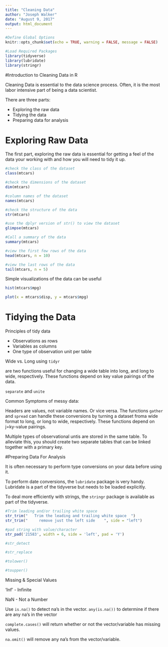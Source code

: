```yaml
---
title: "Cleaning Data"
author: "Joseph Walker"
date: "August 9, 2017"
output: html_document
---
```


```r
#Define Global Options
knitr::opts_chunk$set(echo = TRUE, warning = FALSE, message = FALSE)

#Load Required Packages
library(tidyverse)
library(lubridate)
library(stringr)
```
#Introduction to Cleaning Data in R

Cleaning Data is essential to the data science process. Often, it is the most labor intensive part of being a data scientist.

There are three parts:

* Exploring the raw data
* Tidying the data
* Preparing data for analysis

# Exploring Raw Data
The first part, exploring the raw data is essential for getting a feel of the data your working with and how you will need to tidy it up.

```r
#check the class of the dataset
class(mtcars)

#check the dimensions of the dataset
dim(mtcars)

#column names of the dataset
names(mtcars)

#check the structure of the data
str(mtcars)

#use the dplyr version of str() to view the dataset
glimpse(mtcars)

#Call a summary of the data
summary(mtcars)

#view the first few rows of the data
head(mtcars, n = 10)

#view the last rows of the data
tail(mtcars, n = 5)
```

Simple visualizations of the data can be useful

```r
hist(mtcars$mpg)

plot(x = mtcars$disp, y = mtcars$mpg)
```

# Tidying the Data
Principles of tidy data

* Observations as rows 
* Variables as columns 
* One type of observation unit per table 

Wide vs. Long using `tidyr`

 are two functions useful for changing a wide table into long, and long to wide, respectively. These functions depend on key value pairings of the data.

`separate` and `unite`


Common Symptoms of messy data:

Headers are values, not variable names. Or vice versa. The functions `gather` and `spread` can handle these conversions by turning a dataset froma wide format to long, or long to wide, respectively. These functions depend on j=ky-value pairings. 

Multiple types of observational untis are stored in the same table. To alleviate this, you should create two separate tables that can be linked together with a primary key.

#Preparing Data For Analysis

It is often necessary to perform type conversions on your data before using it. 

To perform date conversions, the `lubridate` package is very handy. Lubridate is a part of the tidyverse but needs to be loaded explicitly.

To deal more efficiently with strings, the `stringr` package is available as part of the tidyverse.
```r
#Trim leading and/or trailing white space
str_trim("   Trim the leading and trailing white space  ")
str_trim("     remove just the left side    ", side = "left")

#pad string with value/character
str_pad('21583', width = 6, side = 'left', pad = 'Y')

#str_detect

#str_replace

#tolower()

#toupper()

```

Missing & Special Values

'Inf' - Infinite

NaN - Not a Number

Use `is.na()` to detect na's in the vector.
`any(is.na())` to determine if there are any na's in the vector

`complete.cases()` will return whether or not the vector/variable has missing values.

`na.omit()` will remove any na's from the vector/variable.





